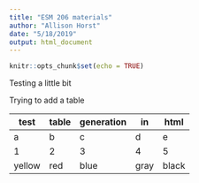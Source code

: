 ```yaml
---
title: "ESM 206 materials"
author: "Allison Horst"
date: "5/18/2019"
output: html_document
---
```


```r
knitr::opts_chunk$set(echo = TRUE)
```

Testing a little bit

Trying to add a table

| test  | table  | generation  | in  |  html |
|---|---|---|---|---|
| a  | b  | c  |  d | e  |
| 1  | 2  |  3 |  4 |  5 |
|  yellow |  red | blue  | gray  | black  |
